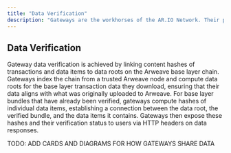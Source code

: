 ```yaml
---
title: "Data Verification"
description: "Gateways are the workhorses of the AR.IO Network. Their primary role is to act as a bridge between the Arweave network and the outside world."
---
```


## Data Verification

Gateway data verification is achieved by linking content hashes of transactions and data items to data roots on the Arweave base layer chain.
Gateways index the chain from a trusted Arweave node and compute data roots for the base layer transaction data they download, ensuring that their data aligns with what was originally uploaded to Arweave.
For base layer bundles that have already been verified, gateways compute hashes of individual data items, establishing a connection between the data root, the verified bundle, and the data items it contains.
Gateways then expose these hashes and their verification status to users via HTTP headers on data responses.

TODO: ADD CARDS AND DIAGRAMS FOR HOW GATEWAYS SHARE DATA
